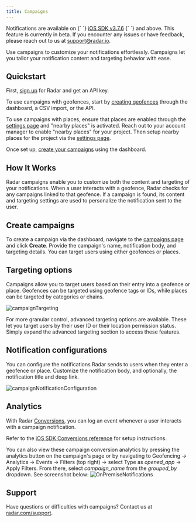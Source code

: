 ```yaml
---
title: Campaigns
---
```



<Alert alertType="info">
  Notifications are available on {` `}
  <a href="https://github.com/radarlabs/radar-sdk-ios/releases/tag/3.7.6">iOS SDK v3.7.6</a>
  {` `} and above.
</Alert>

<Alert alertType="info">
    This feature is currently in beta. If you encounter any issues or have feedback, please reach out to us at <a href="mailto:support@radar.io">support@radar.io</a>.
</Alert>

Use campaigns to customize your notifications effortlessly. Campaigns let you tailor your notification content and targeting behavior with ease.

## Quickstart

First, [sign up](https://radar.com/signup) for Radar and get an API key.

To use campaigns with geofences, start by [creating geofences](/geofences#create-geofences) through the dashboard, a CSV import, or the API.

To use campaigns with places, ensure that places are enabled through the [settings page](https://radar.com/dashboard/settings) and "nearby places" is activated. Reach out to your account manager to enable "nearby places" for your project. Then setup nearby places for the project via the [settings page](https://radar.com/dashboard/settings).

Once set up, [create your campaigns](/campaigns#create-campaigns) using the dashboard.

## How It Works

Radar campaigns enable you to customize both the content and targeting of your notifications. When a user interacts with a geofence, Radar checks for any campaigns linked to that geofence. If a campaign is found, its content and targeting settings are used to personalize the notification sent to the user.

## Create campaigns

To create a campaign via the dashboard, navigate to the [campaigns page](https://radar.com/dashboard/geofencing/campaigns) and click **Create**. Provide the campaign's name, notification body, and targeting details. You can target users using either geofences or places.

## Targeting options
Campaigns allow you to target users based on their entry into a geofence or place. Geofences can be targeted using geofence tags or IDs, while places can be targeted by categories or chains.

![campaignTargeting](/img/campaign_targeting.png)

For more granular control, advanced targeting options are available. These let you target users by their user ID or their location permission status. Simply expand the advanced targeting section to access these features.

## Notification configurations

You can configure the notifications Radar sends to users when they enter a geofence or place. Customize the notification body, and optionally, the notification title and deep link.

![campaignNotificationConfiguration](/img/campaign_notification_configuration.png)

## Analytics

With Radar [Conversions](/api#log-a-conversion), you can log an event whenever a user interacts with a campaign notification.

Refer to the [iOS SDK Conversions reference](/sdk/ios#conversions) for setup instructions.

You can also view these campaign conversion analytics by pressing the analytics button on the campaign's page or by navigating to Geofencing -> Analytics -> Events -> Filters (top right) -> select Type as *opened_app* -> Apply Filters. From there, select *campaign_name* from the *grouped_by* dropdown. See screenshot below: 
![OnPremiseNotifications](/img/campaign_analytics.png)

## Support

Have questions or difficulties with campaigns? Contact us at [radar.com/support](https://radar.com/support).
